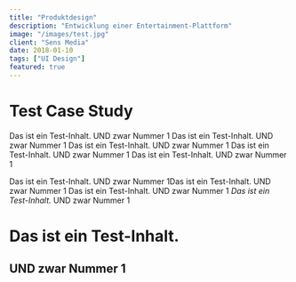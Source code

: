 ```yaml
---
title: "Produktdesign" 
description: "Entwicklung einer Entertainment-Plattform"
image: "/images/test.jpg"
client: "Sens Media"
date: 2018-01-10
tags: ["UI Design"]
featured: true
---
```


# Test Case Study

Das ist ein Test-Inhalt.
UND zwar Nummer 1
Das ist ein Test-Inhalt.
UND zwar Nummer 1
Das ist ein Test-Inhalt.
UND zwar Nummer 1
Das ist ein Test-Inhalt.
UND zwar Nummer 1
Das ist ein Test-Inhalt.
UND zwar Nummer 1


Das ist ein Test-Inhalt.
UND zwar Nummer 1Das ist ein Test-Inhalt.
UND zwar Nummer 1
Das ist ein Test-Inhalt.
UND zwar Nummer 1
*Das ist ein Test-Inhalt.*
UND zwar Nummer 1
# Das ist ein Test-Inhalt.
## UND zwar Nummer 1